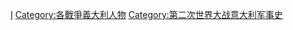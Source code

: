 {{Commonscat|People associated with World War II from Italy}}

[[Category:各國第二次世界大戰人物|I]]
[[Category:各戰爭義大利人物|Category:各戰爭義大利人物]]
[[Category:第二次世界大战意大利军事史|Category:第二次世界大战意大利军事史]]